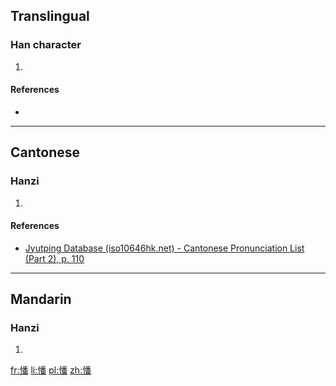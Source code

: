 ==Translingual==

===Han character===
{{Han char|rn=61|rad=心|as=12|sn=15|four=|canj=心竹木田 (PHDW)|ids=⿰[[忄]][[番]]}}

# {{defn|Han|sort=心12}}

====References====
* {{Han ref|kx=0403.170|dkj=11237|dj=0743.190|hdz=42355.090|uh=61A3|ud=24995}}

----

==Cantonese==

===Hanzi===
{{yue-hanzi|jyut=[[faan1]]|y=faan1}}

# {{defn|lang=yue|sort=心12}}

====References====
* [http://www.iso10646hk.net/jp/document/download.jsp Jyutping Database (iso10646hk.net) - Cantonese Pronunciation List (Part 2), p. 110]

----

==Mandarin==

===Hanzi===
{{cmn-hanzi|pin=[[fān]] ([[fan1]])|wg=fan<sup>1</sup>}}

# {{defn|lang=cmn|sort=心12}}

[[fr:憣]]
[[li:憣]]
[[pl:憣]]
[[zh:憣]]